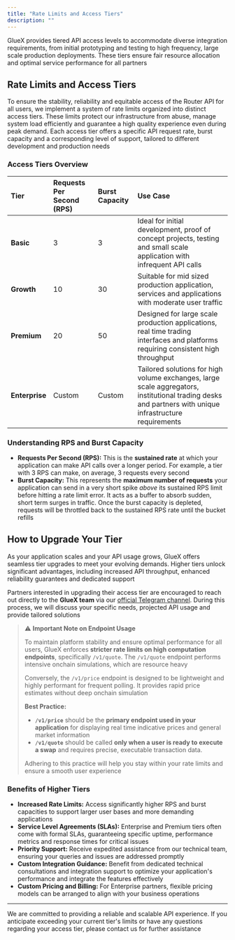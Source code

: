 ```yaml
---
title: "Rate Limits and Access Tiers"
description: ""
---
```


GlueX provides tiered API access levels to accommodate diverse integration requirements, from initial prototyping and testing to high frequency, large scale production deployments. These tiers ensure fair resource allocation and optimal service performance for all partners

## Rate Limits and Access Tiers

To ensure the stability, reliability and equitable access of the Router API for all users, we implement a system of rate limits organized into distinct access tiers. These limits protect our infrastructure from abuse, manage system load efficiently and guarantee a high quality experience even during peak demand. Each access tier offers a specific API request rate, burst capacity and a corresponding level of support, tailored to different development and production needs

### Access Tiers Overview

| Tier           | Requests Per Second (RPS) | Burst Capacity | Use Case                                                                                                                                                |
| :------------- | :------------------------ | :------------- | :------------------------------------------------------------------------------------------------------------------------------------------------------ |
| **Basic**      | 3                         | 3              | Ideal for initial development, proof of concept projects, testing and small scale application with infrequent API calls                                 |
| **Growth**     | 10                        | 30             | Suitable for mid sized production application, services and applications with moderate user traffic                                                     |
| **Premium**    | 20                        | 50             | Designed for large scale production applications, real time trading interfaces and platforms requiring consistent high throughput                       |
| **Enterprise** | Custom                    | Custom         | Tailored solutions for high volume exchanges, large scale aggregators, institutional trading desks and partners with unique infrastructure requirements |

### Understanding RPS and Burst Capacity

- **Requests Per Second (RPS):** This is the **sustained rate** at which your application can make API calls over a longer period. For example, a tier with 3 RPS can make, on average, 3 requests every second
- **Burst Capacity:** This represents the **maximum number of requests** your application can send in a very short spike _above_ its sustained RPS limit before hitting a rate limit error. It acts as a buffer to absorb sudden, short term surges in traffic. Once the burst capacity is depleted, requests will be throttled back to the sustained RPS rate until the bucket refills

## How to Upgrade Your Tier

As your application scales and your API usage grows, GlueX offers seamless tier upgrades to meet your evolving demands. Higher tiers unlock significant advantages, including increased API throughput, enhanced reliability guarantees and dedicated support

Partners interested in upgrading their access tier are encouraged to reach out directly to the **GlueX team** via our [official Telegram channel](https://t.me/+_VmO_gIrNjxiZWE0). During this process, we will discuss your specific needs, projected API usage and provide tailored solutions

> ⚠️ **Important Note on Endpoint Usage**
>
> To maintain platform stability and ensure optimal performance for all users, GlueX enforces **stricter rate limits on high computation endpoints**, specifically `/v1/quote`. The `/v1/quote` endpoint performs intensive onchain simulations, which are resource heavy
>
> Conversely, the `/v1/price` endpoint is designed to be lightweight and highly performant for frequent polling. It provides rapid price estimates without deep onchain simulation
>
> **Best Practice:**
>
> - **`/v1/price`** should be the **primary endpoint used in your application** for displaying real time indicative prices and general market information
> - **`/v1/quote`** should be called **only when a user is ready to execute a swap** and requires precise, executable transaction data.
>
> Adhering to this practice will help you stay within your rate limits and ensure a smooth user experience

### Benefits of Higher Tiers

- **Increased Rate Limits:** Access significantly higher RPS and burst capacities to support larger user bases and more demanding applications
- **Service Level Agreements (SLAs):** Enterprise and Premium tiers often come with formal SLAs, guaranteeing specific uptime, performance metrics and response times for critical issues
- **Priority Support:** Receive expedited assistance from our technical team, ensuring your queries and issues are addressed promptly
- **Custom Integration Guidance:** Benefit from dedicated technical consultations and integration support to optimize your application's performance and integrate the features effectively
- **Custom Pricing and Billing:** For Enterprise partners, flexible pricing models can be arranged to align with your business operations

---

We are committed to providing a reliable and scalable API experience. If you anticipate exceeding your current tier's limits or have any questions regarding your access tier, please contact us for further assistance
